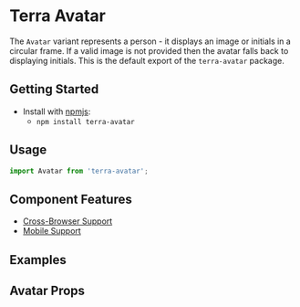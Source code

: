 


<Badge />

# Terra Avatar

The `Avatar` variant represents a person - it displays an image or initials in a circular frame. If a valid image is not provided then the avatar falls back to displaying initials. This is the default export of the `terra-avatar` package.

## Getting Started

- Install with [npmjs](https://www.npmjs.com):
  - `npm install terra-avatar`

## Usage

```jsx
import Avatar from 'terra-avatar';
```

## Component Features

 * [Cross-Browser Support](https://engineering.cerner.com/terra-ui/contributing/terra-ui/component-standards#cross-browser-support)
 * [Mobile Support](https://engineering.cerner.com/terra-ui/contributing/terra-ui/component-standards#mobile-support)

## Examples
<AvatarUser title="Default - Fallback Icon" />
<AvatarOneInitial title="Initials (1)" />
<AvatarTwoInitials title="Initials (2)" />
<AvatarIsDeceased title="Is Deceased" />
<AvatarImage title="Image" />
<AvatarSize title="Override Size" />
<AvatarColorVariants title="Toggle Color Variants - Theme Specific" />

## Avatar Props
<AvatarPropsTable />
